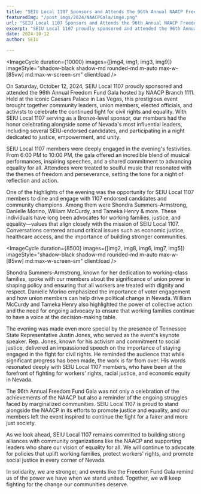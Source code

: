 ---
title: "SEIU Local 1107 Sponsors and Attends the 96th Annual NAACP Freedom Fund Gala"
featuredImg: "/post_imgs/2024/NAACPGala/img4.png"
url: "SEIU Local 1107 Sponsors and Attends the 96th Annual NAACP Freedom Fund Gala"
excerpt: "SEIU Local 1107 proudly sponsored and attended the 96th Annual Freedom Fund Gala hosted by NAACP Branch 1111. This prestigious event brought together community leaders, union members, elected officials, and activists to celebrate the continued fight for civil rights and equality."
date: 2024-10-12
author: SEIU

---



<ImageCycle duration={10000} images={[img4, img1, img3, img9]} imageStyle="shadow-black shadow-md rounded-md m-auto max-w-[85vw] md:max-w-screen-sm" client:load />

On Saturday, October 12, 2024, SEIU Local 1107 proudly sponsored and attended the 96th Annual Freedom Fund Gala hosted by NAACP Branch 1111. Held at the iconic Caesars Palace in Las Vegas, this prestigious event brought together community leaders, union members, elected officials, and activists to celebrate the continued fight for civil rights and equality. With SEIU Local 1107 serving as a Bronze-level sponsor, our members had the honor celebrating  alongside some of Nevada's most influential leaders, including several SEIU-endorsed candidates, and participating in a night dedicated to justice, empowerment, and unity.

SEIU Local 1107 members were deeply engaged in the evening's festivities. From 6:00 PM to 10:00 PM, the gala offered an incredible blend of musical performances, inspiring speeches, and a shared commitment to advancing equality for all. Attendees were treated to soulful music that resonated with the themes of freedom and perseverance, setting the tone for a night of reflection and action.

One of the highlights of the evening was the opportunity for SEIU Local 1107 members to dine and engage with 1107 endorsed candidates and community champions. Among them were Shondra Summers-Armstrong, Danielle Morino, William McCurdy, and Tameka Henry & more. These individuals have long been advocates for working families, justice, and equality—values that align closely with the mission of SEIU Local 1107. Conversations centered around critical issues such as economic justice, healthcare access, and the importance of building stronger communities.

<ImageCycle duration={8500} images={[img2, img8, img6, img7, img5]} imageStyle="shadow-black shadow-md rounded-md m-auto max-w-[85vw] md:max-w-screen-sm" client:load />

Shondra Summers-Armstrong, known for her dedication to working-class families, spoke with our members about the significance of union power in shaping policy and ensuring that all workers are treated with dignity and respect. Danielle Morino emphasized the importance of voter engagement and how union members can help drive political change in Nevada. William McCurdy and Tameka Henry also highlighted the power of collective action and the need for ongoing advocacy to ensure that working families continue to have a voice at the decision-making table.

The evening was made even more special by the presence of Tennessee State Representative Justin Jones, who served as the event's keynote speaker. Rep. Jones, known for his activism and commitment to social justice, delivered an impassioned speech on the importance of staying engaged in the fight for civil rights. He reminded the audience that while significant progress has been made, the work is far from over. His words resonated deeply with SEIU Local 1107 members, who have been at the forefront of fighting for workers' rights, racial justice, and economic equity in Nevada.

The 96th Annual Freedom Fund Gala was not only a celebration of the achievements of the NAACP but also a reminder of the ongoing struggles faced by marginalized communities. SEIU Local 1107 is proud to stand alongside the NAACP in its efforts to promote justice and equality, and our members left the event inspired to continue the fight for a fairer and more just society.

As we look ahead, SEIU Local 1107 remains committed to building strong alliances with community organizations like the NAACP and supporting leaders who share our vision of equality for all. We will continue to advocate for policies that uplift working families, protect workers' rights, and promote social justice in every corner of Nevada.

In solidarity, we are stronger, and events like the Freedom Fund Gala remind us of the power we have when we stand united. Together, we will keep fighting for the change our communities deserve.